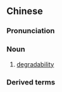 ==Chinese==
{{zh-forms|type=22}}

===Pronunciation===
{{zh-pron
|m=jiàngjiě nénglì
|cat=n
}}

===Noun===
{{zh-noun}}

# [[degradability]]

===Derived terms===
{{zh-der|生物降解能力}}